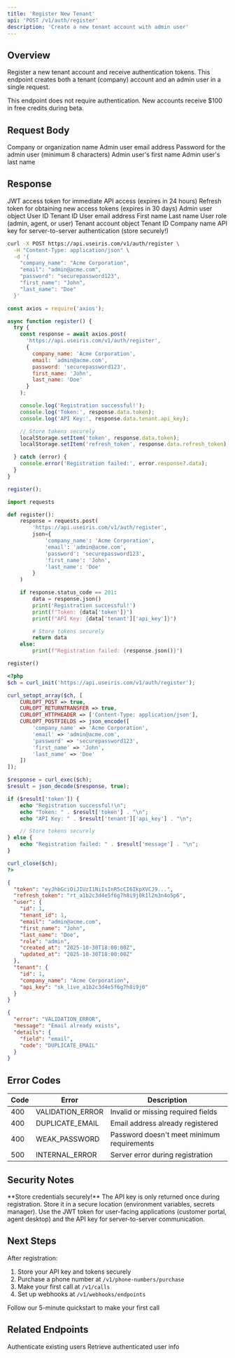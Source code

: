 ```yaml
---
title: 'Register New Tenant'
api: 'POST /v1/auth/register'
description: 'Create a new tenant account with admin user'
---
```


## Overview

Register a new tenant account and receive authentication tokens. This endpoint creates both a tenant (company) account and an admin user in a single request.

<Note>
  This endpoint does not require authentication. New accounts receive $100 in free credits during beta.
</Note>

## Request Body

<ParamField body="company_name" type="string" required>
  Company or organization name
</ParamField>

<ParamField body="email" type="string" required>
  Admin user email address
</ParamField>

<ParamField body="password" type="string" required>
  Password for the admin user (minimum 8 characters)
</ParamField>

<ParamField body="first_name" type="string" required>
  Admin user's first name
</ParamField>

<ParamField body="last_name" type="string" required>
  Admin user's last name
</ParamField>

## Response

<ResponseField name="token" type="string">
  JWT access token for immediate API access (expires in 24 hours)
</ResponseField>

<ResponseField name="refresh_token" type="string">
  Refresh token for obtaining new access tokens (expires in 30 days)
</ResponseField>

<ResponseField name="user" type="object">
  Admin user object

  <Expandable title="User properties">
    <ResponseField name="id" type="integer">
      User ID
    </ResponseField>
    <ResponseField name="tenant_id" type="integer">
      Tenant ID
    </ResponseField>
    <ResponseField name="email" type="string">
      User email address
    </ResponseField>
    <ResponseField name="first_name" type="string">
      First name
    </ResponseField>
    <ResponseField name="last_name" type="string">
      Last name
    </ResponseField>
    <ResponseField name="role" type="string">
      User role (admin, agent, or user)
    </ResponseField>
  </Expandable>
</ResponseField>

<ResponseField name="tenant" type="object">
  Tenant account object

  <Expandable title="Tenant properties">
    <ResponseField name="id" type="integer">
      Tenant ID
    </ResponseField>
    <ResponseField name="company_name" type="string">
      Company name
    </ResponseField>
    <ResponseField name="api_key" type="string">
      API key for server-to-server authentication (store securely!)
    </ResponseField>
  </Expandable>
</ResponseField>

<RequestExample>

```bash cURL
curl -X POST https://api.useiris.com/v1/auth/register \
  -H "Content-Type: application/json" \
  -d '{
    "company_name": "Acme Corporation",
    "email": "admin@acme.com",
    "password": "securepassword123",
    "first_name": "John",
    "last_name": "Doe"
  }'
```

```javascript Node.js
const axios = require('axios');

async function register() {
  try {
    const response = await axios.post(
      'https://api.useiris.com/v1/auth/register',
      {
        company_name: 'Acme Corporation',
        email: 'admin@acme.com',
        password: 'securepassword123',
        first_name: 'John',
        last_name: 'Doe'
      }
    );

    console.log('Registration successful!');
    console.log('Token:', response.data.token);
    console.log('API Key:', response.data.tenant.api_key);

    // Store tokens securely
    localStorage.setItem('token', response.data.token);
    localStorage.setItem('refresh_token', response.data.refresh_token);

  } catch (error) {
    console.error('Registration failed:', error.response?.data);
  }
}

register();
```

```python Python
import requests

def register():
    response = requests.post(
        'https://api.useiris.com/v1/auth/register',
        json={
            'company_name': 'Acme Corporation',
            'email': 'admin@acme.com',
            'password': 'securepassword123',
            'first_name': 'John',
            'last_name': 'Doe'
        }
    )

    if response.status_code == 201:
        data = response.json()
        print('Registration successful!')
        print(f"Token: {data['token']}")
        print(f"API Key: {data['tenant']['api_key']}")

        # Store tokens securely
        return data
    else:
        print(f"Registration failed: {response.json()}")

register()
```

```php PHP
<?php
$ch = curl_init('https://api.useiris.com/v1/auth/register');

curl_setopt_array($ch, [
    CURLOPT_POST => true,
    CURLOPT_RETURNTRANSFER => true,
    CURLOPT_HTTPHEADER => ['Content-Type: application/json'],
    CURLOPT_POSTFIELDS => json_encode([
        'company_name' => 'Acme Corporation',
        'email' => 'admin@acme.com',
        'password' => 'securepassword123',
        'first_name' => 'John',
        'last_name' => 'Doe'
    ])
]);

$response = curl_exec($ch);
$result = json_decode($response, true);

if ($result['token']) {
    echo "Registration successful!\n";
    echo "Token: " . $result['token'] . "\n";
    echo "API Key: " . $result['tenant']['api_key'] . "\n";

    // Store tokens securely
} else {
    echo "Registration failed: " . $result['message'] . "\n";
}

curl_close($ch);
?>
```

</RequestExample>

<ResponseExample>

```json Success Response (201)
{
  "token": "eyJhbGciOiJIUzI1NiIsInR5cCI6IkpXVCJ9...",
  "refresh_token": "rt_a1b2c3d4e5f6g7h8i9j0k1l2m3n4o5p6",
  "user": {
    "id": 1,
    "tenant_id": 1,
    "email": "admin@acme.com",
    "first_name": "John",
    "last_name": "Doe",
    "role": "admin",
    "created_at": "2025-10-30T18:00:00Z",
    "updated_at": "2025-10-30T18:00:00Z"
  },
  "tenant": {
    "id": 1,
    "company_name": "Acme Corporation",
    "api_key": "sk_live_a1b2c3d4e5f6g7h8i9j0"
  }
}
```

```json Error Response (400)
{
  "error": "VALIDATION_ERROR",
  "message": "Email already exists",
  "details": {
    "field": "email",
    "code": "DUPLICATE_EMAIL"
  }
}
```

</ResponseExample>

## Error Codes

| Code | Error | Description |
|------|-------|-------------|
| 400 | VALIDATION_ERROR | Invalid or missing required fields |
| 400 | DUPLICATE_EMAIL | Email address already registered |
| 400 | WEAK_PASSWORD | Password doesn't meet minimum requirements |
| 500 | INTERNAL_ERROR | Server error during registration |

## Security Notes

<Warning>
  **Store credentials securely!** The API key is only returned once during registration. Store it in a secure location (environment variables, secrets manager).
</Warning>

<Tip>
  Use the JWT token for user-facing applications (customer portal, agent desktop) and the API key for server-to-server communication.
</Tip>

## Next Steps

After registration:

1. Store your API key and tokens securely
2. Purchase a phone number at `/v1/phone-numbers/purchase`
3. Make your first call at `/v1/calls`
4. Set up webhooks at `/v1/webhooks/endpoints`

<Card title="Quickstart Guide" icon="rocket" href="/quickstart">
  Follow our 5-minute quickstart to make your first call
</Card>

## Related Endpoints

<CardGroup cols={2}>
  <Card title="Login" icon="right-to-bracket" href="/api-reference/auth/login">
    Authenticate existing users
  </Card>
  <Card title="Get Current User" icon="user" href="/api-reference/auth/me">
    Retrieve authenticated user info
  </Card>
</CardGroup>
